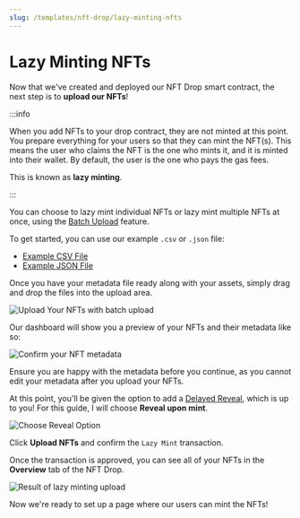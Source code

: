 ```yaml
---
slug: /templates/nft-drop/lazy-minting-nfts
---
```


# Lazy Minting NFTs

Now that we've created and deployed our NFT Drop smart contract, the next step is
to **upload our NFTs**!

:::info

When you add NFTs to your drop contract, they are not minted at this point.
You prepare everything for your users so that they can mint the NFT(s). This means the user who claims the NFT is the one who mints it,
and it is minted into their wallet. By default, the user is the one who pays the gas fees.

This is known as **lazy minting**.

:::

You can choose to lazy mint individual NFTs or lazy mint multiple NFTs at once, using the
[Batch Upload](https://portal.thirdweb.com/pre-built-contracts/nft-drop#lazy-minting-your-nfts) feature.

To get started, you can use our example `.csv` or `.json` file:

- [Example CSV File](https://thirdweb.com/example.csv)
- [Example JSON File](https://nightly.thirdweb.com/example.json)

Once you have your metadata file ready along with your assets, simply drag and drop the files into the upload area.

![Upload Your NFTs with batch upload](../assets/upload-your-nfts.png)

Our dashboard will show you a preview of your NFTs and their metadata like so:

![Confirm your NFT metadata](../assets/nft-preview.png)

Ensure you are happy with the metadata before you continue,
as you cannot edit your metadata after you upload your NFTs.

At this point, you'll be given the option to add a [Delayed Reveal](https://portal.thirdweb.com/guides/nft-drop-with-delayed-reveal),
which is up to you! For this guide, I will choose **Reveal upon mint**.

![Choose Reveal Option](../assets/delayed-reveal-select.png)

Click **Upload NFTs** and confirm the `Lazy Mint` transaction.

Once the transaction is approved, you can see all of your NFTs in the **Overview** tab of the NFT Drop.

![Result of lazy minting upload](../assets/result-lazy-mint.png)

Now we're ready to set up a page where our users can mint the NFTs!
